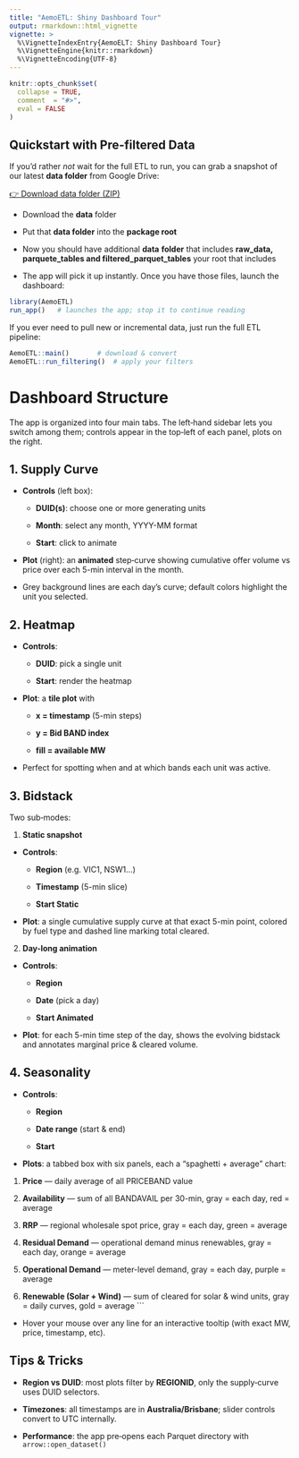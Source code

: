 ```yaml
---
title: "AemoETL: Shiny Dashboard Tour"
output: rmarkdown::html_vignette
vignette: >
  %\VignetteIndexEntry{AemoELT: Shiny Dashboard Tour}
  %\VignetteEngine{knitr::rmarkdown}
  %\VignetteEncoding{UTF-8}
---
```


```r
knitr::opts_chunk$set(
  collapse = TRUE,
  comment  = "#>",
  eval = FALSE
)

```

## Quickstart with Pre-filtered Data

If you’d rather *not* wait for the full ETL to run, you can grab a snapshot of our latest **data folder** from Google Drive:

[👉 Download data folder (ZIP)](https://drive.google.com/drive/folders/18xc-82ECxCGiL95a0BfP1pnXpiqm67bb?usp=sharing)

-   Download the **data** folder

-   Put that **data folder** into the **package root**

-   Now you should have additional **data** **folder** that includes **raw_data, parquete_tables and filtered_parquet_tables** your root that includes

-   The app will pick it up instantly. Once you have those files, launch the dashboard:

```r
library(AemoETL)
run_app()   # launches the app; stop it to continue reading
```

If you ever need to pull new or incremental data, just run the full ETL pipeline:

```r
AemoETL::main()       # download & convert
AemoETL::run_filtering()  # apply your filters

```

# Dashboard Structure

The app is organized into four main tabs. The left‐hand sidebar lets you switch among them; controls appear in the top‐left of each panel, plots on the right.

## 1. Supply Curve

-   **Controls** (left box):

    -   **DUID(s)**: choose one or more generating units

    -   **Month**: select any month, YYYY-MM format

    -   **Start**: click to animate

-   **Plot** (right): an **animated** step‐curve showing cumulative offer volume vs price over each 5-min interval in the month.

-   Grey background lines are each day’s curve; default colors highlight the unit you selected.

## 2. Heatmap

-   **Controls**:

    -   **DUID**: pick a single unit

    -   **Start**: render the heatmap

-   **Plot**: a **tile plot** with

    -   **x = timestamp** (5-min steps)

    -   **y = Bid BAND index**

    -   **fill = available MW**

-   Perfect for spotting when and at which bands each unit was active.

## 3. Bidstack

Two sub‐modes:

1.  **Static snapshot**

-   **Controls**:

    -   **Region** (e.g. VIC1, NSW1…)

    -   **Timestamp** (5-min slice)

    -   **Start Static**

-   **Plot**: a single cumulative supply curve at that exact 5-min point, colored by fuel type and dashed line marking total cleared.

2.  **Day-long animation**

-   **Controls**:

    -   **Region**

    -   **Date** (pick a day)

    -   **Start Animated**

-   **Plot**: for each 5-min time step of the day, shows the evolving bidstack and annotates marginal price & cleared volume.

## 4. Seasonality

-   **Controls**:

    -   **Region**

    -   **Date range** (start & end)

    -   **Start**

-   **Plots**: a tabbed box with six panels, each a “spaghetti + average” chart:

1.  **Price** — daily average of all PRICEBAND value

2.  **Availability** — sum of all BANDAVAIL per 30-min, gray = each day, red = average

3.  **RRP** — regional wholesale spot price, gray = each day, green = average

4.  **Residual Demand** — operational demand minus renewables, gray = each day, orange = average

5.  **Operational Demand** — meter-level demand, gray = each day, purple = average

6.  **Renewable (Solar + Wind)** — sum of cleared for solar & wind units, gray = daily curves, gold = average \`\`\`

-   Hover your mouse over any line for an interactive tooltip (with exact MW, price, timestamp, etc).

## Tips & Tricks

-   **Region vs DUID**: most plots filter by **REGIONID**, only the supply‐curve uses DUID selectors.

-   **Timezones**: all timestamps are in **Australia/Brisbane**; slider controls convert to UTC internally.

-   **Performance**: the app pre‐opens each Parquet directory with `arrow::open_dataset()`
